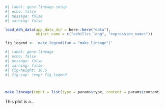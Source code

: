 ```r
#| label: gene-lineage-setup
#| echo: false
#| message: false
#| warning: false

load_ddh_data(app_data_dir = here::here("data"),
              object_name = c("achilles_long", "expression_names"))

fig_legend <- 'make_legend(fun = "make_lineage")'
```

```r
#| label: gene-lineage
#| echo: false
#| message: false
#| warning: false
#| fig-height: 10.5
#| fig-cap: !expr fig_legend



make_lineage(input = list(type = params$type, content = params$content))

```
This plot is a...